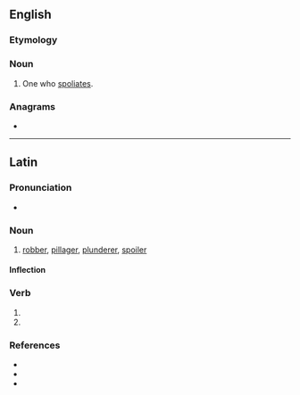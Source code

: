 ==English==

===Etymology===
{{suffix|en|spoliate|or}}

===Noun===
{{en-noun}}

# {{lb|en|obsolete}} One who [[spoliate]]s.

===Anagrams===
* {{anagrams|en|a=ailooprst|troopials}}

----

==Latin==

===Pronunciation===
* {{la-IPA|spoliātor}}

===Noun===
{{la-noun|spoliātor|spoliātōris|m|third}}

# [[robber]], [[pillager]], [[plunderer]], [[spoiler]]

====Inflection====
{{la-decl-3rd|spoliātor}}

===Verb===
{{la-verb-form|spoliātor}}

# {{inflection of|spoliō||2|s|futr|pasv|impr|lang=la}}
# {{inflection of|spoliō||3|s|futr|pasv|impr|lang=la}}

===References===
* {{R:L&S}}
* {{R:Elementary Lewis}}
* {{R:Gaffiot}}